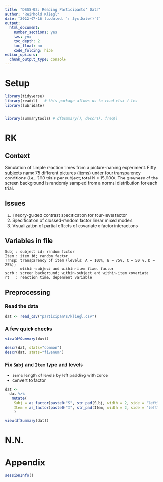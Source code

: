 ```yaml
---
title: "DSSS-02: Reading Participants' Data"
author: "Reinhold Kliegl"
date: "2022-07-18 (updated: `r Sys.Date()`)"
output:
  html_document:
    number_sections: yes
    toc: yes
    toc_depth: 2
    toc_float: no
    code_folding: hide
editor_options: 
  chunk_output_type: console
---
```


# Setup

```r
library(tidyverse)
library(readxl)   # this package allows us to read xlsx files
library(lubridate)


library(summarytools) # dfSummary(), descr(), freq()
```

# RK

## Context
Simulation of simple reaction times from a picture-naming experiment. Fifty subjects name  75 different pictures (items) under four transparency conditions (i.e., 300 trials per subject; total N = 15,000). The greyness of the screen background is randomly sampled from a normal distribution for each trial. 

## Issues
1. Theory-guided contrast specification for four-level factor
2. Specification of crossed-random factor linear mixed models
3. Visualization of partial effects of covariate x factor interactions

## Variables in file
    Subj : subject id; random factor
    Item : item id; random factor
    Trnsp: transparency of item (levels: A = 100%, B = 75%, C = 50 %, D = 25%); 
           within-subject and within-item fixed factor
    scrb : screen background; within-subject and within-item covariate
    rt   : reaction time, dependent variable

## Preprocessing

### Read the data

```r
dat <- read_csv("participants/kliegl.csv")
```

### A few quick checks

```r
view(dfSummary(dat))

descr(dat, stats="common")  
descr(dat, stats="fivenum") 
```

### Fix `Subj` and `Item` type and levels

+ same length of levels by left padding with zeros
+ convert to factor

```r
dat <- 
  dat %>%
   mutate(
    Subj = as_factor(paste0("S", str_pad(Subj, width = 2, side = "left", pad = "0"))),
    Item = as_factor(paste0("I", str_pad(Item, width = 2, side = "left", pad = "0")))
    )

view(dfSummary(dat))
```

# N.N.


# Appendix

```r
sessionInfo()
```

